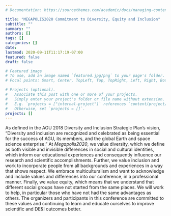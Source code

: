 ```yaml
---
# Documentation: https://sourcethemes.com/academic/docs/managing-content/

title: "MEGAPOLIS2020 Commitment to Diversity, Equity and Inclusion"
subtitle: ""
summary: ""
authors: []
tags: []
categories: []
date: 
lastmod: 2020-09-11T11:17:19-07:00
featured: false
draft: false

# Featured image
# To use, add an image named `featured.jpg/png` to your page's folder.
# Focal points: Smart, Center, TopLeft, Top, TopRight, Left, Right, BottomLeft, Bottom, BottomRight.

# Projects (optional).
#   Associate this post with one or more of your projects.
#   Simply enter your project's folder or file name without extension.
#   E.g. `projects = ["internal-project"]` references `content/project/deep-learning/index.md`.
#   Otherwise, set `projects = []`.
projects: []
---
```


As defined in the AGU 2018 Diversity and Inclusion Strategic Plan’s vision, “Diversity and inclusion are recognized and celebrated as being essential for the success of AGU, its members, and the global Earth and space science enterprise.” At *Megapolis2020*, we value diversity, which we define as both visible and invisible differences in social and cultural identities, which inform our educational experiences and consequently influence our research and scientific accomplishments. Further, we value inclusion and work to incorporate people from all backgrounds and experiences in a way that shows respect. We embrace multiculturalism and want to acknowledge and include values and differences into our conference, in a professional manner. Finally, we value equity, which means that we understand that different social groups have not started from the same places.  We will work to help, in particular those who have not had the same advantages as others. The organizers and participants in this conference are committed to these values and continuing to learn and educate ourselves to improve scientific and DE&I outcomes better.
